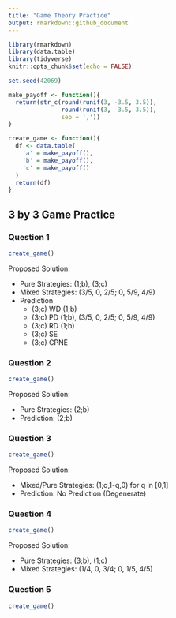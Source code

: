 ```yaml
---
title: "Game Theory Practice"
output: rmarkdown::github_document
---
```


```r
library(rmarkdown)
library(data.table)
library(tidyverse)
knitr::opts_chunk$set(echo = FALSE)

set.seed(42069)

make_payoff <- function(){
  return(str_c(round(runif(3, -3.5, 3.5)),
               round(runif(3, -3.5, 3.5)),
               sep = ','))
}

create_game <- function(){
  df <- data.table(
    'a' = make_payoff(),
    'b' = make_payoff(),
    'c' = make_payoff()
  )
  return(df)
}
```
## 3 by 3 Game Practice

### Question 1

```r
create_game()
```

Proposed Solution: 

* Pure Strategies: (1;b), (3;c)
* Mixed Strategies: (3/5, 0, 2/5; 0, 5/9, 4/9)
* Prediction
    * (3;c) WD (1;b)
    * (3;c) PD (1;b), (3/5, 0, 2/5; 0, 5/9, 4/9)
    * (3;c) RD (1;b)
    * (3;c) SE
    * (3;c) CPNE



### Question 2 

```r
create_game()
```

Proposed Solution: 

* Pure Strategies: (2;b)
* Prediction: (2;b)

### Question 3

```r
create_game()
```

Proposed Solution: 

* Mixed/Pure Strategies: (1;q,1-q,0) for q in [0,1]
* Prediction: No Prediction (Degenerate)

### Question 4

```r
create_game()
```

Proposed Solution: 

* Pure Strategies: (3;b), (1;c)
* Mixed Strategies: (1/4, 0, 3/4; 0, 1/5, 4/5)

### Question 5

```r
create_game()
```